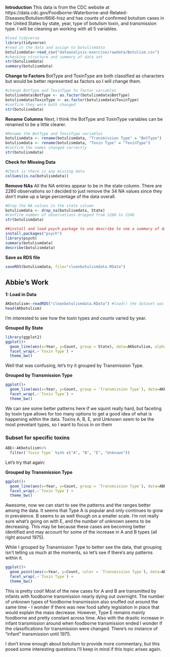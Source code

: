 **Introduction**
This data is from the CDC website at https://data.cdc.gov/Foodborne-Waterborne-and-Related-Diseases/Botulism/66i6-hisz
and has counts of confirmed botulism cases in the United States by state, year, type of botulism toxin, and transmission type. I will be cleaning an working with all 5 variables.
```r
#load tidyverse
library(tidyverse)
#read in the data and assign to botulismdata
botulismdata<-read_csv("dataanalysis-exercise/rawdata/Botulism.csv")
#checking structure and summary of data set
str(botulismdata)
summary(botulismdata)
```

**Change to Factors**
BotType and ToxinType are both classified as characters but would be better represented as factors so I will change them.
```r
#change BotType and ToxinType to factor variables
botulismdata$BotType <- as.factor(botulismdata$BotType)
botulismdata$ToxinType <- as.factor(botulismdata$ToxinType)
#confirm they were both changed
str(botulismdata)
```

**Rename Columns**
Next, I think the BotType and ToxinType variables can be renamed to be a little clearer.
```r
#Rename the BotType and ToxinType variables
botulismdata <- rename(botulismdata, "Transmission Type" = "BotType")
botulismdata <- rename(botulismdata, "Toxin Type" = "ToxinType")
#Confirm the names changed correctly
str(botulismdata)
```

**Check for Missing Data**
```r
#Check is there is any missing data
colSums(is.na(botulismdata))
```

**Remove NAs**
All the NA entries appear to be in the state column. There are 2280 observations so I decided to just remove the 34 NA values since they don't make up a large percentage of the data overall.
```r
#Drop the NA values in the state column
botulismdata <- drop_na(botulismdata, State)
#Confirm number of observations dropped from 2280 to 2246
str(botulismdata)
```
```r
##install and load psych package to use describe to see a summary of data, also run summary
install.packages("psych")
library(psych)
summary(botulismdata)
describe(botulismdata)
```
**Save as RDS file**
```r
saveRDS(botulismdata, file="cleanbotulismdata.RData")
```


## Abbie's Work
**1: Load in Data**
```r
AKbotulism<-readRDS("cleanbotulismdata.RData") #load() the dataset was shooting errors so I renamed it to read it in
head(AKbotulism)
```
I'm interested to see how the toxin types and counts varied by year.

**Grouped By State**

```r
library(ggplot2)
ggplot()+
  geom_line(aes(x=Year, y=Count, group = State), data=AKbotulism, alpha = 0.2)+
  facet_wrap(.~`Toxin Type`) + 
  theme_bw()

```

Well that was confusing, let's try it grouped by Transmission Type.

**Grouped by Transmission Type**

```r
ggplot()+
  geom_line(aes(x=Year, y=Count, group = `Transmission Type`), data=AKbotulism, alpha = 0.2)+
  facet_wrap(.~`Toxin Type`) + 
  theme_bw()

```

We can see some better patterns here if we squint really hard, but faceting by toxin type allows for too many options to get a good idea of what is happening within the data. Toxins A, B, E, and Unknown seem to be the most prevelant types, so I want to focus in on them 

### Subset for specific toxins

```r
ABE<-AKbotulism%>%
  filter(`Toxin Type` %in% c("A", "B", "E", "Unknown"))

```

Let's try that again:

**Grouped by Transmission Type**

```r
ggplot()+
  geom_line(aes(x=Year, y=Count, group = `Transmission Type`), data=ABE, alpha = 0.35)+
  facet_wrap(.~`Toxin Type`) + 
  theme_bw()

```
Awesome, now we can start to see the patterns and the ranges better among the data. It seems that Type A is popular and only continues to grow in prevalence. B seems to as well though on a smaller scale. I'm not really sure what's going on with E, and the number of unknown seems to be decreasing. This may be because these cases are becoming better identified and may account for some of the increase in A and B types (all right around 1975).

While I grouped by Transmission Type to better see the data, that grouping isn't telling us much at the moments, so let's see if there's any patterns within it. 

```r
ggplot()+
  geom_point(aes(x=Year, y=Count, color = `Transmission Type`), data=ABE, alpha = 0.35)+
  facet_wrap(.~`Toxin Type`) + 
  theme_bw()

```

This is pretty cool! Most of the new cases for A and B are transmitted by infants with foodborne transmission nearly dying out overnight. The number of unknown types of foodborne transmission also snuffed out around the same time - I wonder if there was new food safety legislation in place that would explain the mass decrease. However, Type E remains mainly foodborne and pretty constant across time. Also with the drastic increase in infant transmission around when foodborne transmission ended I wonder if the classifications for transmission were changed. There's no instance of "infant" transmission until 1975. 

I don't know enough about botulism to provide more commentary, but this posed some interesting questions I'll keep in mind if this topic arises again. 
